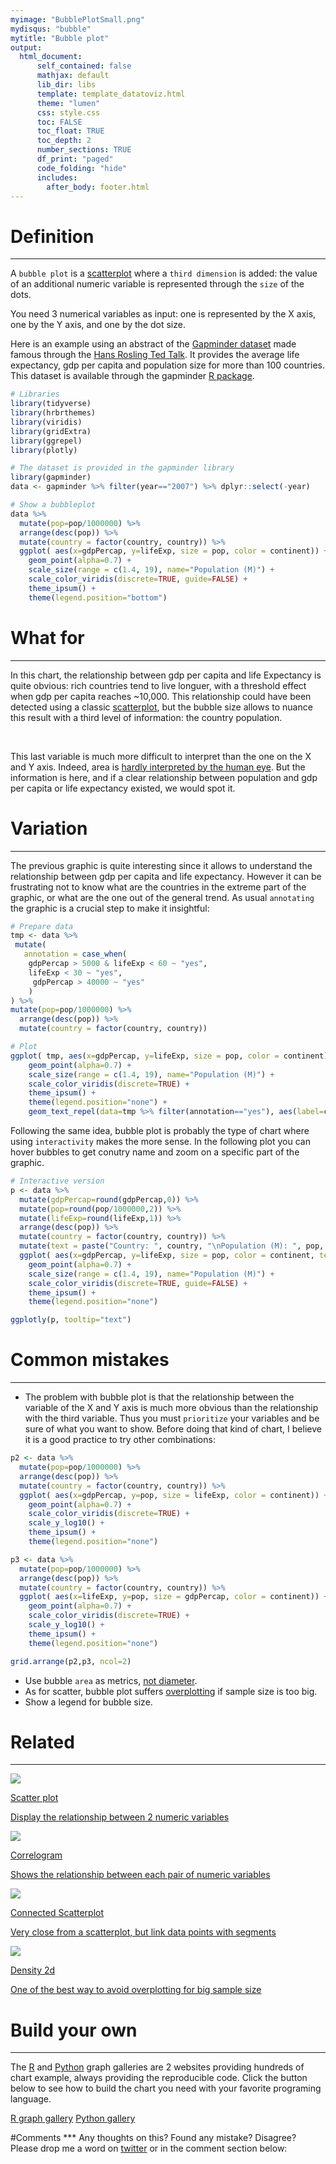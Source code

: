 ```yaml
---
myimage: "BubblePlotSmall.png"
mydisqus: "bubble"
mytitle: "Bubble plot"
output:
  html_document:
      self_contained: false    
      mathjax: default
      lib_dir: libs
      template: template_datatoviz.html
      theme: "lumen"
      css: style.css
      toc: FALSE
      toc_float: TRUE
      toc_depth: 2
      number_sections: TRUE
      df_print: "paged"
      code_folding: "hide"
      includes: 
        after_body: footer.html
---
```






<div class="mycontent">



# Definition {#definition}
***

A `bubble plot` is a [scatterplot](http://www.data-to-viz.com/graph/scatter.html) where a `third dimension` is added: the value of an additional numeric variable is represented through the `size` of the dots.

You need 3 numerical variables as input: one is represented by the X axis, one by the Y axis, and one by the dot size.

Here is an example using an abstract of the [Gapminder dataset](https://www.gapminder.org/data/) made famous through the [Hans Rosling Ted Talk](https://www.ted.com/talks/hans_rosling_shows_the_best_stats_you_ve_ever_seen). It provides the average life expectancy, gdp per capita and population size for more than 100 countries. This dataset is available through the gapminder [R package](https://github.com/jennybc/gapminder).

```r
# Libraries
library(tidyverse)
library(hrbrthemes)
library(viridis)
library(gridExtra)
library(ggrepel)
library(plotly)

# The dataset is provided in the gapminder library
library(gapminder)
data <- gapminder %>% filter(year=="2007") %>% dplyr::select(-year)

# Show a bubbleplot
data %>%
  mutate(pop=pop/1000000) %>%
  arrange(desc(pop)) %>%
  mutate(country = factor(country, country)) %>%
  ggplot( aes(x=gdpPercap, y=lifeExp, size = pop, color = continent)) +
    geom_point(alpha=0.7) +
    scale_size(range = c(1.4, 19), name="Population (M)") +
    scale_color_viridis(discrete=TRUE, guide=FALSE) +
    theme_ipsum() +
    theme(legend.position="bottom")
```


# What for
***

In this chart, the relationship between gdp per capita and life Expectancy is quite obvious: rich countries tend to live longuer, with a threshold effect when gdp per capita reaches ~10,000. This relationship could have been detected using a classic [scatterplot](http://www.data-to-viz.com/graph/scatter.html), but the bubble size allows to nuance this result with a third level of information: the country population.

<br>

This last variable is much more difficult to interpret than the one on the X and Y axis. Indeed, area is [hardly interpreted by the human eye](http://www.data-to-viz.com/caveat/area_hard.html). But the information is here, and if a clear relationship between population and gdp per capita or life expectancy existed, we would spot it.





# Variation
***

The previous graphic is quite interesting since it allows to understand the relationship between gdp per capita and life expectancy. However it can be frustrating not to know what are the countries in the extreme part of the graphic, or what are the one out of the general trend. As usual `annotating` the graphic is a crucial step to make it insightful:

```r
# Prepare data
tmp <- data %>%
 mutate(
   annotation = case_when(
    gdpPercap > 5000 & lifeExp < 60 ~ "yes",
    lifeExp < 30 ~ "yes",
     gdpPercap > 40000 ~ "yes"
    )
) %>%
mutate(pop=pop/1000000) %>%
  arrange(desc(pop)) %>%
  mutate(country = factor(country, country))

# Plot
ggplot( tmp, aes(x=gdpPercap, y=lifeExp, size = pop, color = continent)) +
    geom_point(alpha=0.7) +
    scale_size(range = c(1.4, 19), name="Population (M)") +
    scale_color_viridis(discrete=TRUE) +
    theme_ipsum() +
    theme(legend.position="none") +
    geom_text_repel(data=tmp %>% filter(annotation=="yes"), aes(label=country), size=4 )
```


Following the same idea, bubble plot is probably the type of chart where using `interactivity` makes the more sense. In the following plot you can hover bubbles to get conutry name and zoom on a specific part of the graphic.

```r
# Interactive version
p <- data %>%
  mutate(gdpPercap=round(gdpPercap,0)) %>%
  mutate(pop=round(pop/1000000,2)) %>%
  mutate(lifeExp=round(lifeExp,1)) %>%
  arrange(desc(pop)) %>%
  mutate(country = factor(country, country)) %>%
  mutate(text = paste("Country: ", country, "\nPopulation (M): ", pop, "\nLife Expectancy: ", lifeExp, "\nGdp per capita: ", gdpPercap, sep="")) %>%
  ggplot( aes(x=gdpPercap, y=lifeExp, size = pop, color = continent, text=text)) +
    geom_point(alpha=0.7) +
    scale_size(range = c(1.4, 19), name="Population (M)") +
    scale_color_viridis(discrete=TRUE, guide=FALSE) +
    theme_ipsum() +
    theme(legend.position="none")

ggplotly(p, tooltip="text")
```





# Common mistakes {#mistake}
***

- The problem with bubble plot is that the relationship between the variable of the X and Y axis is much more obvious than the relationship with the third variable. Thus you must `prioritize` your variables and be sure of what you want to show. Before doing that kind of chart, I believe it is a good practice to try other combinations:

```r
p2 <- data %>%
  mutate(pop=pop/1000000) %>%
  arrange(desc(pop)) %>%
  mutate(country = factor(country, country)) %>%
  ggplot( aes(x=gdpPercap, y=pop, size = lifeExp, color = continent)) +
    geom_point(alpha=0.7) +
    scale_color_viridis(discrete=TRUE) +
    scale_y_log10() +
    theme_ipsum() +
    theme(legend.position="none") 

p3 <- data %>%
  mutate(pop=pop/1000000) %>%
  arrange(desc(pop)) %>%
  mutate(country = factor(country, country)) %>%
  ggplot( aes(x=lifeExp, y=pop, size = gdpPercap, color = continent)) +
    geom_point(alpha=0.7) +
    scale_color_viridis(discrete=TRUE) +
    scale_y_log10() +
    theme_ipsum() +
    theme(legend.position="none") 

grid.arrange(p2,p3, ncol=2)
```

- Use bubble `area` as metrics, [not diameter](http://www.data-to-viz.com/caveat/radius_or_area.html).
- As for scatter, bubble plot suffers [overplotting](http://www.data-to-viz.com/caveat/overplotting.html) if sample size is too big.
- Show a legend for bubble size.


# Related {#related}
***

<div class="row">
  <div class="col-lg-3 col-md-6 col-sm-6">
  <a href="http://www.data-to-viz.com/graph/scatter.html" class="btn btn-primary mybtnrelated" style="margin-bottom:4px;white-space: normal !important;">
  <img  src="https://github.com/holtzy/data_to_viz/raw/master/img/section/ScatterPlotSmall.png">
  <p class="mytitlerelated">Scatter plot</p>
  <p class="mytextrelated">Display the relationship between 2 numeric variables</p>
  </a>
  </div>
  <div class="col-lg-3 col-md-6 col-sm-6">
  <a href="http://www.data-to-viz.com/graph/correlogram.html" class="btn btn-primary mybtnrelated" style="margin-bottom:4px;white-space: normal !important;">
  <img  src="https://github.com/holtzy/data_to_viz/raw/master/img/section/CorrelogramSmall.png">
  <p class="mytitlerelated">Correlogram</p>
  <p class="mytextrelated">Shows the relationship between each pair of numeric variables</p>
  </a>
  </div>
  <div class="col-lg-3 col-md-6 col-sm-6">
  <a href="http://www.data-to-viz.com/graph/connectedscatter.html" class="btn btn-primary mybtnrelated" style="margin-bottom:4px;white-space: normal !important;">
  <img  src="https://github.com/holtzy/data_to_viz/raw/master/img/section/ScatterConnectedSmall.png">
  <p class="mytitlerelated">Connected Scatterplot</p>
  <p class="mytextrelated">Very close from a scatterplot, but link data points with segments</p>
  </a>
  </div>
  <div class="col-lg-3 col-md-6 col-sm-6">
  <a href="http://www.data-to-viz.com/graph/density2d.html" class="btn btn-primary mybtnrelated" style="margin-bottom:4px;white-space: normal !important;">
  <img  src="https://github.com/holtzy/data_to_viz/raw/master/img/section/2dDensitySmall.png">
  <p class="mytitlerelated">Density 2d</p>
  <p class="mytextrelated">One of the best way to avoid overplotting for big sample size</p>
  </a>
  </div>
</div>



# Build your own {#code}
***

The [R](https://www.r-graph-gallery.com) and [Python](https://www.python-graph-gallery.com) graph galleries are 2 websites providing hundreds of chart example, always providing the reproducible code. Click the button below to see how to build the chart you need with your favorite programing language.

<p>
<a href="https://www.r-graph-gallery.com/bubble-chart/" class="btn btn-primary">R graph gallery</a>
<a href="https://python-graph-gallery.com/bubble-plot/" class="btn btn-primary">Python gallery</a>
</p>




#Comments
***
Any thoughts on this? Found any mistake? Disagree? Please drop me a word on [twitter](https://twitter.com/R_Graph_Gallery) or in the comment section below:
<br>

</div>














